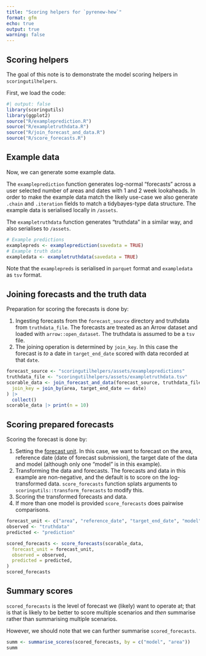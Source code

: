 ```yaml
---
title: "Scoring helpers for `pyrenew-hew`"
format: gfm
echo: true
output: true
warning: false
---
```


## Scoring helpers

The goal of this note is to demonstrate the model scoring helpers in `scoringutilhelpers`.

First, we load the code:

```r
#| output: false
library(scoringutils)
library(ggplot2)
source("R/exampleprediction.R")
source("R/exampletruthdata.R")
source("R/join_forecast_and_data.R")
source("R/score_forecasts.R")
```

## Example data

Now, we can generate some example data.

The `exampleprediction` function generates log-normal "forecasts" across a user selected number of areas and dates with 1 and 2 week lookaheads.
In order to make the example data match the likely use-case we also generate `.chain` and `.iteration` fields to match a tidybayes-type data structure.
The example data is serialised locally in `/assets`.

The `exampletruthdata` function generates "truthdata" in a similar way, and also serialises to `/assets`.

```r
# Example predictions
examplepreds <- exampleprediction(savedata = TRUE)
# Example truth data
exampledata <- exampletruthdata(savedata = TRUE)
```

Note that the `examplepreds` is serialised in `parquet` format and `exampledata` as `tsv` format.

## Joining forecasts and the truth data

Preparation for scoring the forecasts is done by:

1. Ingesting forecasts from the `forecast_source` directory and truthdata from `truthdata_file`. The forecasts are treated as an Arrow dataset and loaded with `arrow::open_dataset`. The truthdata is assumed to be a `tsv` file.
2. The joining operation is determined by `join_key`. In this case the forecast is _to_ a date in `target_end_date` scored with data recorded at that `date`.

```r
forecast_source <- "scoringutilhelpers/assets/examplepredictions"
truthdata_file <- "scoringutilhelpers/assets/exampletruthdata.tsv"
scorable_data <- join_forecast_and_data(forecast_source, truthdata_file,
  join_key = join_by(area, target_end_date == date)
) |>
  collect()
scorable_data |> print(n = 10)
```

## Scoring prepared forecasts

Scoring the forecast is done by:

1. Setting the [forecast unit](https://epiforecasts.io/scoringutils/dev/index.html#the-forecast-unit). In this case, we want to forecast on the area, reference date (date of forecast submission), the target date of the data and model (although only one "model" is in this example).
2. Transforming the data and forecasts. The forecasts and data in this example are non-negative, and the default is to score on the log-transformed data. `score_forecasts` function splats arguments to `scoringutils::transform_forecasts` to modify this.
3. Scoring the transformed forecasts and data.
4. If more than one model is provided `score_forecasts` does pairwise comparisons.

```r
forecast_unit <- c("area", "reference_date", "target_end_date", "model")
observed <- "truthdata"
predicted <- "prediction"

scored_forecasts <- score_forecasts(scorable_data,
  forecast_unit = forecast_unit,
  observed = observed,
  predicted = predicted,
)
scored_forecasts
```

## Summary scores

`scored_forecasts` is the level of forecast we (likely) want to operate at; that is that is likely to be better to score multiple scenarios and _then_ summarise rather than summarising multiple scenarios.

However, we should note that we can further summarise `scored_forecasts`.

```r
summ <- summarise_scores(scored_forecasts, by = c("model", "area"))
summ
```
